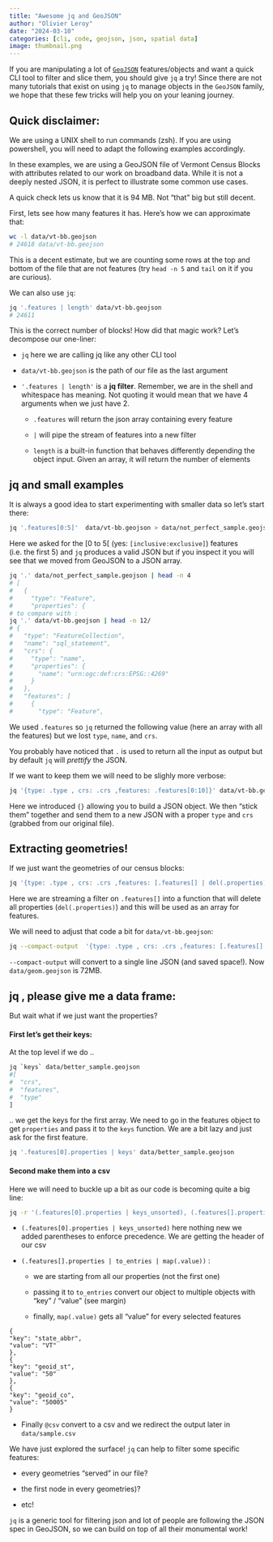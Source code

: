 ```yaml
---
title: "Awesome jq and GeoJSON"
author: "Olivier Leroy"
date: "2024-03-10"
categories: [cli, code, geojson, json, spatial data]
image: thumbnail.png
---
```


If you are manipulating a lot of [`GeoJSON`](https://en.wikipedia.org/wiki/GeoJSON) features/objects and want a quick CLI tool to filter and slice them, you should give `jq` a try! 
Since there are not many tutorials that exist on using `jq` to manage objects in the `GeoJSON` family, we hope that these few tricks will help you on your leaning journey.  

<!-- You can find plenty of great guides online, but the [documentation](https://jqlang.github.io/jq/manual/) and the [playground](https://jqplay.org/) are always a good start. -->

::: {.callout-note}
## Quick disclaimer: 

We are using a UNIX shell to run commands (zsh). If you are using powershell, you will need to adapt the following examples accordingly.
:::

In these examples, we are using a GeoJSON file of Vermont Census Blocks with attributes related to our work on broadband data. While it is not a deeply nested JSON, it is perfect to illustrate some common use cases.

A quick check lets us know that it is 94 MB. Not "that" big but still decent.

First, lets see how many features it has. Here's how we can approximate that: 

<!--
TODO: should we consider using a geojson from just census?
-->

```bash
wc -l data/vt-bb.geojson
# 24618 data/vt-bb.geojson
```

This is a decent estimate, but we are counting some rows at the top and bottom of the file that are not features (try `head -n 5` and `tail` on it if you are curious).

We can also use `jq`:

```bash
jq '.features | length' data/vt-bb.geojson
# 24611
```

This is the correct number of blocks! How did that magic work? Let's decompose our one-liner:

- `jq` here we are calling jq like any other CLI tool

- `data/vt-bb.geojson` is the path of our file as the last argument

- `'.features | length'` is a **jq filter**. Remember, we are in the shell and whitespace has meaning. 
Not quoting it would mean that we have 4 arguments when we just have 2.

    - `.features` will return the json array containing every feature 
  
    - `|` will pipe the stream of features into a new filter

    - `length` is a built-in function that behaves differently depending the object input. Given an array, it will return the number of elements
  

## jq and small examples

It is always a good idea to start experimenting with smaller data so let's start there:

```bash
jq '.features[0:5]'  data/vt-bb.geojson > data/not_perfect_sample.geojson
```

Here we asked for the [0 to 5[ (yes: `[inclusive:exclusive]`) features (i.e. the first 5) and `jq` produces a valid JSON but if you inspect it you will see that we moved from GeoJSON to a JSON array. 

```bash
jq '.' data/not_perfect_sample.geojson | head -n 4
# [
#   {
#     "type": "Feature",
#     "properties": {
# to compare with :
jq '.' data/vt-bb.geojson | head -n 12/
# { 
#   "type": "FeatureCollection",
#   "name": "sql_statement",
#   "crs": {
#     "type": "name",
#     "properties": {
#       "name": "urn:ogc:def:crs:EPSG::4269"
#     }
#   },
#   "features": [
#     {
#       "type": "Feature",
```

We used `.features` so `jq` returned the following value (here an array with all the features) but we lost `type`, `name`, and `crs`.

You probably have noticed that `.` is used to return all the input as output but by default `jq` will *prettify* the JSON. 

If we want to keep them we will need to be slighly more verbose:

```bash
jq '{type: .type , crs: .crs ,features: .features[0:10]}' data/vt-bb.geojson > data/better_sample.geojson 
```

Here we introduced `{}` allowing you to build a JSON object. We then "stick them" together and send them to a new JSON with a proper `type` and `crs` (grabbed from our original file). 


## Extracting geometries!

If we just want the geometries of our census blocks:

```bash
jq '{type: .type , crs: .crs ,features: [.features[] | del(.properties)]}' better_sample.geojson > sample_only_geom.geojson  
```

Here we are streaming a filter on `.features[]` into a function that will delete all properties (`del(.properties)`) and this will be used as an array for features. 

We will need to adjust that code a bit for `data/vt-bb.geojson`: 

```bash
jq --compact-output  '{type: .type , crs: .crs ,features: [.features[] | del(.properties)]}'  data/vt-bb.geojson > data/geom.geojson
```

`--compact-output` will convert to a single line JSON (and saved space!). 
Now `data/geom.geojson` is  72MB. 

## jq , please give me a data frame:

But wait what if we just want the properties? 

#### First let's get their keys:

At the top level if we do ..

```bash
jq `keys` data/better_sample.geojson
#[
#  "crs",
#  "features",
#  "type"
]
```

 .. we get the keys for the first array. We need to go in the features object to get  `properties` and pass it to the `keys` function. We are a bit lazy and just ask for the first feature.

```bash
jq '.features[0].properties | keys' data/better_sample.geojson
```

#### Second make them into a csv

Here we will need to buckle up a bit as our code is becoming quite a big line:

```bash
jq -r '(.features[0].properties | keys_unsorted), (.features[].properties | to_entries | map(.value))| @csv' data/better_sample.geojson > data/sample.csv
```

- `(.features[0].properties | keys_unsorted)` here nothing new we added parentheses to enforce precedence. We are getting the header of our csv

- `(.features[].properties | to_entries | map(.value))` :

    * we are starting from all our properties (not the first one)

    * passing it to `to_entries` convert our object to multiple objects with "key" / "value" (see margin)

    * finally, `map(.value)` gets all "value" for every selected features

::: {.column-margin}
```
{
"key": "state_abbr",
"value": "VT"
},
{
"key": "geoid_st",
"value": "50"
},
{
"key": "geoid_co",
"value": "50005"
}
```
:::  


- Finally `@csv`  convert to a csv and we redirect the output later in `data/sample.csv`


We have just explored the surface! `jq` can help to filter some specific features:

    
 - every geometries "served" in our file?
    
 - the first node in every geometries)?

 - etc!

`jq` is a generic tool for filtering json and lot of people are following the JSON spec in GeoJSON, so we can build on top of all their monumental work!

